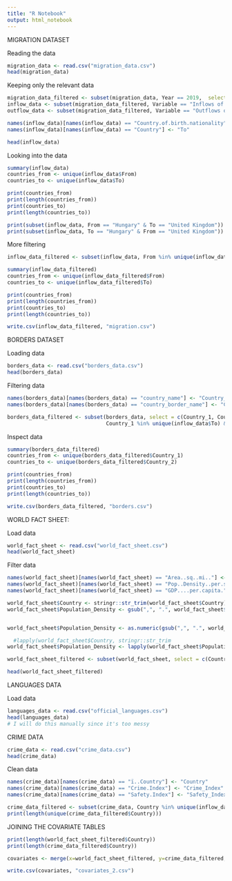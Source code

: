 ```yaml
---
title: "R Notebook"
output: html_notebook
---
```

MIGRATION DATASET

Reading the data
```r
migration_data <- read.csv("migration_data.csv")
head(migration_data)
```

Keeping only the relevant data
```r
migration_data_filtered <- subset(migration_data, Year == 2019,  select = -c(ï..CO2, VAR, GEN, Gender, COU, YEA, Flag.Codes, Flags))
inflow_data <- subset(migration_data_filtered, Variable == "Inflows of foreign population by nationality" , select = -c(Year, Variable))
outflow_data <- subset(migration_data_filtered, Variable == "Outflows of foreign population by nationality" , select = -c(Year, Variable))

names(inflow_data)[names(inflow_data) == "Country.of.birth.nationality"] <- "From"
names(inflow_data)[names(inflow_data) == "Country"] <- "To"

head(inflow_data)
```

Looking into the data
```r
summary(inflow_data)
countries_from <- unique(inflow_data$From) 
countries_to <- unique(inflow_data$To)

print(countries_from)
print(length(countries_from))
print(countries_to)
print(length(countries_to))
```

```r
print(subset(inflow_data, From == "Hungary" & To == "United Kingdom"))
print(subset(inflow_data, To == "Hungary" & From == "United Kingdom"))
```

More filtering
```r
inflow_data_filtered <- subset(inflow_data, From %in% unique(inflow_data$To))

summary(inflow_data_filtered)
countries_from <- unique(inflow_data_filtered$From) 
countries_to <- unique(inflow_data_filtered$To)

print(countries_from)
print(length(countries_from))
print(countries_to)
print(length(countries_to))
```


```r
write.csv(inflow_data_filtered, "migration.csv")
```
BORDERS DATASET

Loading data
```r
borders_data <- read.csv("borders_data.csv")
head(borders_data)
```
Filtering data
```r
names(borders_data)[names(borders_data) == "country_name"] <- "Country_1"
names(borders_data)[names(borders_data) == "country_border_name"] <- "Country_2"

borders_data_filtered <- subset(borders_data, select = c(Country_1, Country_2), 
                                Country_1 %in% unique(inflow_data$To) & Country_2 %in% unique(inflow_data$To))
```

Inspect data
```r
summary(borders_data_filtered)
countries_from <- unique(borders_data_filtered$Country_1) 
countries_to <- unique(borders_data_filtered$Country_2)

print(countries_from)
print(length(countries_from))
print(countries_to)
print(length(countries_to))
```
```r
write.csv(borders_data_filtered, "borders.csv")
```

WORLD FACT SHEET:

Load data
```r
world_fact_sheet <- read.csv("world_fact_sheet.csv")
head(world_fact_sheet)
```
Filter data
```r
names(world_fact_sheet)[names(world_fact_sheet) == "Area..sq..mi.."] <- "Area"
names(world_fact_sheet)[names(world_fact_sheet) == "Pop..Density..per.sq..mi.."] <- "Population_Density"
names(world_fact_sheet)[names(world_fact_sheet) == "GDP....per.capita."] <- "GDP"

world_fact_sheet$Country <- stringr::str_trim(world_fact_sheet$Country)
world_fact_sheet$Population_Density <- gsub(",", ".", world_fact_sheet$Population_Density)


world_fact_sheet$Population_Density <- as.numeric(gsub(",", ".", world_fact_sheet$Population_Density))

  #lapply(world_fact_sheet$Country, stringr::str_trim
world_fact_sheet$Population_Density <- lapply(world_fact_sheet$Population_Density, as.numeric(gsub(",", ".", jjjj)))

world_fact_sheet_filtered <- subset(world_fact_sheet, select = c(Country, Population, Area, Population_Density, GDP), Country %in% unique(inflow_data$To)) 

head(world_fact_sheet_filtered)
```

LANGUAGES DATA

Load data
```r
languages_data <- read.csv("official_languages.csv")
head(languages_data)
# I will do this manually since it's too messy
```


CRIME DATA
```r
crime_data <- read.csv("crime_data.csv")
head(crime_data)
```
Clean data
```r
names(crime_data)[names(crime_data) == "ï..Country"] <- "Country"
names(crime_data)[names(crime_data) == "Crime.Index"] <- "Crime_Index"
names(crime_data)[names(crime_data) == "Safety.Index"] <- "Safety_Index"

crime_data_filtered <- subset(crime_data, Country %in% unique(inflow_data$To)) 
print(length(unique(crime_data_filtered$Country)))
```

JOINING THE COVARIATE TABLES
```r
print(length(world_fact_sheet_filtered$Country))
print(length(crime_data_filtered$Country))

covariates <- merge(x=world_fact_sheet_filtered, y=crime_data_filtered, by="Country")

write.csv(covariates, "covariates_2.csv")

```















